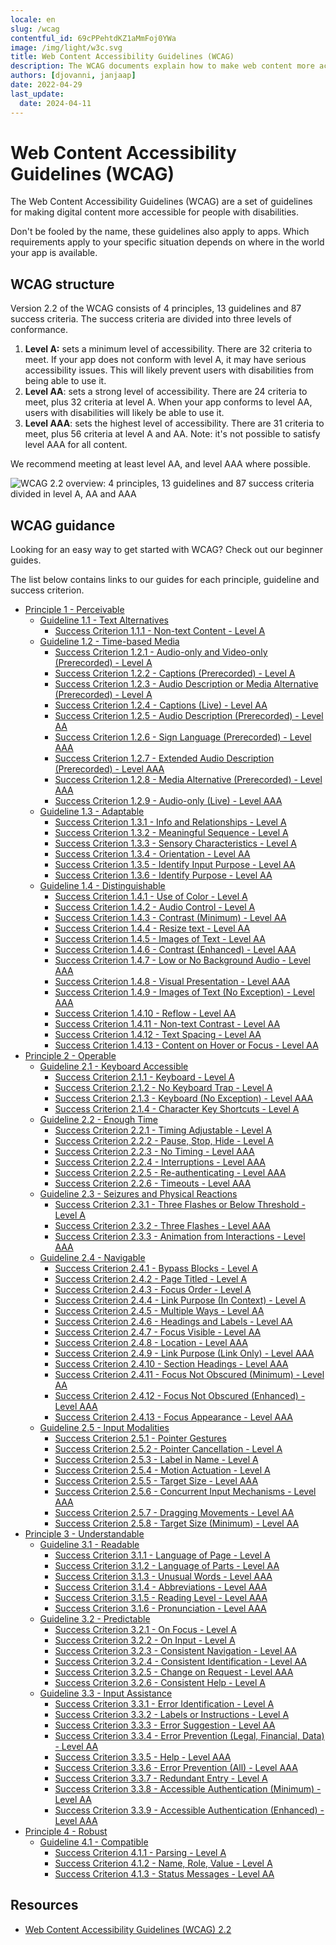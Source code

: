 ```yaml
---
locale: en
slug: /wcag
contentful_id: 69cPPehtdKZ1aMmFoj0YWa
image: /img/light/w3c.svg
title: Web Content Accessibility Guidelines (WCAG)
description: The WCAG documents explain how to make web content more accessible to people with disabilities.
authors: [djovanni, janjaap]
date: 2022-04-29
last_update:
  date: 2024-04-11
---
```


# Web Content Accessibility Guidelines (WCAG)

The Web Content Accessibility Guidelines (WCAG) are a set of guidelines for making digital content more accessible for people with disabilities.

Don't be fooled by the name, these guidelines also apply to apps. Which requirements apply to your specific situation depends on where in the world your app is available.

<LinkList title="List of international standards" isHighlighted={true}>
  <LinkListItem url="/en/guidelines/en-301-549" title="EN 301 549 overview" pageTitle="EN 301 549" shortDescription="EN 301 549 is the European standard which describes requirements which apps must meet in order to be accessible." icon="/img/light/eu-flag.svg" iconAlt="The flag of the European Union "/>
  <LinkListItem url="/en/guidelines/section-508" title="Section 508 overview" pageTitle="Section 508" shortDescription="Section 508 requires United States federal agencies to make their apps accessible for everyone." icon="/img/light/us-flag.svg" iconAlt="The flag of the United States of America"/>
</LinkList>

## WCAG structure

Version 2.2 of the WCAG consists of 4 principles, 13 guidelines and 87 success criteria. The success criteria are divided into three levels of conformance.

1. **Level A:** sets a minimum level of accessibility. There are 32 criteria to meet. If your app does not conform with level A, it may have serious accessibility issues. This will likely prevent users with disabilities from being able to use it.
2. **Level AA**: sets a strong level of accessibility. There are 24 criteria to meet, plus 32 criteria at level A. When your app conforms to level AA, users with disabilities will likely be able to use it.
3. **Level AAA**: sets the highest level of accessibility. There are 31 criteria to meet, plus 56 criteria at level A and AA. Note: it's not possible to satisfy level AAA for all content.

We recommend meeting at least level AA, and level AAA where possible.

<Image src="/img/light/WCAG 2.2 - EN - Light.svg" dark="/img/dark/WCAG 2.2 - EN - Dark.svg" alt="WCAG 2.2 overview: 4 principles, 13 guidelines and 87 success criteria divided in level A, AA and AAA"/>

## WCAG guidance

Looking for an easy way to get started with WCAG? Check out our beginner guides.

<LinkList title="WCAG Beginners Link List" isHighlighted={true}>
  <LinkListItem url="/en/guidelines/wcag-beginners-guide" title="WCAG Beginners' Guide" pageTitle="WCAG Beginners' Guide" shortDescription="New to WCAG? Start here." icon="/img/light/Ontwikkeling.svg" iconAlt="Development"/>
  <LinkListItem url="/en/guidelines/beginnersguide-accessibility-testing" title="Beginners' Guide to Accessibility Testing" pageTitle="Beginners' Guide to Accessibility Testing" shortDescription="Test whether your app is accessible yourself." icon="/img/light/features.svg" iconAlt="Features icon"/>
  <LinkListItem url="/en/handbook" title="App accessibility handbook" pageTitle="App accessibility handbook" shortDescription="Our handbook is designed to learn the basic principles of app accessibility in straightforward way. " icon="/img/light/handbook.svg" iconAlt="Handbook icon"/>
</LinkList>

The list below contains links to our guides for each principle, guideline and success criterion.

- [Principle 1 - Perceivable](/en/guidelines/wcag/principle-1)
    - [Guideline 1.1 - Text Alternatives](/en/guidelines/wcag/guideline-1-1)
        - [Success Criterion 1.1.1 - Non-text Content - Level A](/en/guidelines/wcag/success-criterion-1-1-1)
    - [Guideline 1.2 - Time-based Media](/en/guidelines/wcag/guideline-1-2)
        - [Success Criterion 1.2.1 - Audio-only and Video-only (Prerecorded) - Level A](/en/guidelines/wcag/success-criterion-1-2-1)
        - [Success Criterion 1.2.2 - Captions (Prerecorded) - Level A](/en/guidelines/wcag/success-criterion-1-2-2)
        - [Success Criterion 1.2.3 - Audio Description or Media Alternative (Prerecorded) - Level A](/en/guidelines/wcag/success-criterion-1-2-3)
        - [Success Criterion 1.2.4 - Captions (Live) - Level AA](/en/guidelines/wcag/success-criterion-1-2-4)
        - [Success Criterion 1.2.5 - Audio Description (Prerecorded) - Level AA](/en/guidelines/wcag/success-criterion-1-2-5)
        - [Success Criterion 1.2.6 - Sign Language (Prerecorded) - Level AAA](/en/guidelines/wcag/success-criterion-1-2-6)
        - [Success Criterion 1.2.7 - Extended Audio Description (Prerecorded) - Level AAA](/en/guidelines/wcag/success-criterion-1-2-7)
        - [Success Criterion 1.2.8 - Media Alternative (Prerecorded) - Level AAA](/en/guidelines/wcag/success-criterion-1-2-8)
        - [Success Criterion 1.2.9 - Audio-only (Live) - Level AAA](/en/guidelines/wcag/success-criterion-1-2-9)
    - [Guideline 1.3 - Adaptable](/en/guidelines/wcag/guideline-1-3)
        - [Success Criterion 1.3.1 - Info and Relationships - Level A](/en/guidelines/wcag/success-criterion-1-3-1)
        - [Success Criterion 1.3.2 - Meaningful Sequence - Level A](/en/guidelines/wcag/success-criterion-1-3-2)
        - [Success Criterion 1.3.3 - Sensory Characteristics - Level A](/en/guidelines/wcag/success-criterion-1-3-3)
        - [Success Criterion 1.3.4 - Orientation - Level AA](/en/guidelines/wcag/success-criterion-1-3-4)
        - [Success Criterion 1.3.5 - Identify Input Purpose - Level AA](/en/guidelines/wcag/success-criterion-1-3-5)
        - [Success Criterion 1.3.6 - Identify Purpose - Level AA](/en/guidelines/wcag/success-criterion-1-3-6)
    - [Guideline 1.4 - Distinguishable](/en/guidelines/wcag/guideline-1-4)
        - [Success Criterion 1.4.1 - Use of Color - Level A](/en/guidelines/wcag/success-criterion-1-4-1)
        - [Success Criterion 1.4.2 - Audio Control - Level A](/en/guidelines/wcag/success-criterion-1-4-2)
        - [Success Criterion 1.4.3 - Contrast (Minimum) - Level AA](/en/guidelines/wcag/success-criterion-1-4-3)
        - [Success Criterion 1.4.4 - Resize text - Level AA](/en/guidelines/wcag/success-criterion-1-4-4)
        - [Success Criterion 1.4.5 - Images of Text - Level AA](/en/guidelines/wcag/success-criterion-1-4-5)
        - [Success Criterion 1.4.6 - Contrast (Enhanced) - Level AAA](/en/guidelines/wcag/success-criterion-1-4-6)
        - [Success Criterion 1.4.7 - Low or No Background Audio - Level AAA](/en/guidelines/wcag/success-criterion-1-4-7)
        - [Success Criterion 1.4.8 - Visual Presentation - Level AAA](/en/guidelines/wcag/success-criterion-1-4-8)
        - [Success Criterion 1.4.9 - Images of Text (No Exception) - Level AAA](/en/guidelines/wcag/success-criterion-1-4-9)
        - [Success Criterion 1.4.10 - Reflow - Level AA](/en/guidelines/wcag/success-criterion-1-4-10)
        - [Success Criterion 1.4.11 - Non-text Contrast - Level AA](/en/guidelines/wcag/success-criterion-1-4-11)
        - [Success Criterion 1.4.12 - Text Spacing - Level AA](/en/guidelines/wcag/success-criterion-1-4-12)
        - [Success Criterion 1.4.13 - Content on Hover or Focus - Level AA](/en/guidelines/wcag/success-criterion-1-4-13)
- [Principle 2 - Operable](/en/guidelines/wcag/principle-2)
    - [Guideline 2.1 - Keyboard Accessible](/en/guidelines/wcag/guideline-2-1)
        - [Success Criterion 2.1.1 - Keyboard - Level A](/en/guidelines/wcag/success-criterion-2-1-1)
        - [Success Criterion 2.1.2 - No Keyboard Trap - Level A](/en/guidelines/wcag/success-criterion-2-1-2)
        - [Success Criterion 2.1.3 - Keyboard (No Exception) - Level AAA](/en/guidelines/wcag/success-criterion-2-1-3)
        - [Success Criterion 2.1.4 - Character Key Shortcuts - Level A](/en/guidelines/wcag/success-criterion-2-1-4)
    - [Guideline 2.2 - Enough Time](/en/guidelines/wcag/guideline-2-2)
        - [Success Criterion 2.2.1 - Timing Adjustable - Level A](/en/guidelines/wcag/success-criterion-2-2-1)
        - [Success Criterion 2.2.2 - Pause, Stop, Hide - Level A](/en/guidelines/wcag/success-criterion-2-2-2)
        - [Success Criterion 2.2.3 - No Timing - Level AAA](/en/guidelines/wcag/success-criterion-2-2-3)
        - [Success Criterion 2.2.4 - Interruptions - Level AAA](/en/guidelines/wcag/success-criterion-2-2-4)
        - [Success Criterion 2.2.5 - Re-authenticating - Level AAA](/en/guidelines/wcag/success-criterion-2-2-5)
        - [Success Criterion 2.2.6 - Timeouts - Level AAA](/en/guidelines/wcag/success-criterion-2-2-6)
    - [Guideline 2.3 - Seizures and Physical Reactions](/en/guidelines/wcag/guideline-2-3)
        - [Success Criterion 2.3.1 - Three Flashes or Below Threshold - Level A](/en/guidelines/wcag/success-criterion-2-3-1)
        - [Success Criterion 2.3.2 - Three Flashes - Level AAA](/en/guidelines/wcag/success-criterion-2-3-2)
        - [Success Criterion 2.3.3 - Animation from Interactions - Level AAA](/en/guidelines/wcag/success-criterion-2-3-3)
    - [Guideline 2.4 - Navigable](/en/guidelines/wcag/guideline-2-4)
        - [Success Criterion 2.4.1 - Bypass Blocks - Level A](/en/guidelines/wcag/success-criterion-2-4-1)
        - [Success Criterion 2.4.2 - Page Titled - Level A](/en/guidelines/wcag/success-criterion-2-4-2)
        - [Success Criterion 2.4.3 - Focus Order - Level A](/en/guidelines/wcag/success-criterion-2-4-3)
        - [Success Criterion 2.4.4 - Link Purpose (In Context) - Level A](/en/guidelines/wcag/success-criterion-2-4-4)
        - [Success Criterion 2.4.5 - Multiple Ways - Level AA](/en/guidelines/wcag/success-criterion-2-4-5)
        - [Success Criterion 2.4.6 - Headings and Labels - Level AA](/en/guidelines/wcag/success-criterion-2-4-6)
        - [Success Criterion 2.4.7 - Focus Visible - Level AA](/en/guidelines/wcag/success-criterion-2-4-7)
        - [Success Criterion 2.4.8 - Location - Level AAA](/en/guidelines/wcag/success-criterion-2-4-8)
        - [Success Criterion 2.4.9 - Link Purpose (Link Only) - Level AAA](/en/guidelines/wcag/success-criterion-2-4-9)
        - [Success Criterion 2.4.10 - Section Headings - Level AAA](/en/guidelines/wcag/success-criterion-2-4-10)
        - [Success Criterion 2.4.11 - Focus Not Obscured (Minimum) - Level AA](/en/guidelines/wcag/success-criterion-2-4-11)
        - [Success Criterion 2.4.12 - Focus Not Obscured (Enhanced) - Level AAA](/en/guidelines/wcag/success-criterion-2-4-12)
        - [Success Criterion 2.4.13 - Focus Appearance - Level AAA](/en/guidelines/wcag/success-criterion-2-4-13)
    - [Guideline 2.5 - Input Modalities](/en/guidelines/wcag/guideline-2-5)
        - [Success Criterion 2.5.1 - Pointer Gestures](/en/guidelines/wcag/success-criterion-2-5-1)
        - [Success Criterion 2.5.2 - Pointer Cancellation - Level A](/en/guidelines/wcag/success-criterion-2-5-2)
        - [Success Criterion 2.5.3 - Label in Name - Level A](/en/guidelines/wcag/success-criterion-2-5-3)
        - [Success Criterion 2.5.4 - Motion Actuation - Level A](/en/guidelines/wcag/success-criterion-2-5-4)
        - [Success Criterion 2.5.5 - Target Size - Level AAA](/en/guidelines/wcag/success-criterion-2-5-5)
        - [Success Criterion 2.5.6 - Concurrent Input Mechanisms - Level AAA](/en/guidelines/wcag/success-criterion-2-5-6)
        - [Success Criterion 2.5.7 - Dragging Movements - Level AA](/en/guidelines/wcag/success-criterion-2-5-7)
        - [Success Criterion 2.5.8 - Target Size (Minimum) - Level AA](/en/guidelines/wcag/success-criterion-2-5-8)
- [Principle 3 - Understandable](/en/guidelines/wcag/principle-3)
    - [Guideline 3.1 - Readable](/en/guidelines/wcag/guideline-3-1)
        - [Success Criterion 3.1.1 - Language of Page - Level A](/en/guidelines/wcag/success-criterion-3-1-1)
        - [Success Criterion 3.1.2 - Language of Parts - Level AA](/en/guidelines/wcag/success-criterion-3-1-2)
        - [Success Criterion 3.1.3 - Unusual Words - Level AAA](/en/guidelines/wcag/success-criterion-3-1-3)
        - [Success Criterion 3.1.4 - Abbreviations - Level AAA](/en/guidelines/wcag/success-criterion-3-1-4)
        - [Success Criterion 3.1.5 - Reading Level - Level AAA](/en/guidelines/wcag/success-criterion-3-1-5)
        - [Success Criterion 3.1.6 - Pronunciation - Level AAA](/en/guidelines/wcag/success-criterion-3-1-6)
    - [Guideline 3.2 - Predictable](/en/guidelines/wcag/guideline-3-2)
        - [Success Criterion 3.2.1 - On Focus - Level A](/en/guidelines/wcag/success-criterion-3-2-1)
        - [Success Criterion 3.2.2 - On Input - Level A](/en/guidelines/wcag/success-criterion-3-2-2)
        - [Success Criterion 3.2.3 - Consistent Navigation - Level AA](/en/guidelines/wcag/success-criterion-3-2-3)
        - [Success Criterion 3.2.4 - Consistent Identification - Level AA](/en/guidelines/wcag/success-criterion-3-2-4)
        - [Success Criterion 3.2.5 - Change on Request - Level AAA](/en/guidelines/wcag/success-criterion-3-2-5)
        - [Success Criterion 3.2.6 - Consistent Help - Level A](/en/guidelines/wcag/success-criterion-3-2-6)
    - [Guideline 3.3 - Input Assistance](/en/guidelines/wcag/guideline-3-3)
        - [Success Criterion 3.3.1 - Error Identification - Level A](/en/guidelines/wcag/success-criterion-3-3-1)
        - [Success Criterion 3.3.2 - Labels or Instructions - Level A](/en/guidelines/wcag/success-criterion-3-3-2)
        - [Success Criterion 3.3.3 - Error Suggestion - Level AA](/en/guidelines/wcag/success-criterion-3-3-3)
        - [Success Criterion 3.3.4 - Error Prevention (Legal, Financial, Data) - Level AA](/en/guidelines/wcag/success-criterion-3-3-4)
        - [Success Criterion 3.3.5 - Help - Level AAA](/en/guidelines/wcag/success-criterion-3-3-5)
        - [Success Criterion 3.3.6 - Error Prevention (All) - Level AAA](/en/guidelines/wcag/success-criterion-3-3-6)
        - [Success Criterion 3.3.7 - Redundant Entry - Level A](/en/guidelines/wcag/success-criterion-3-3-7)
        - [Success Criterion 3.3.8 - Accessible Authentication (Minimum) - Level AA](/en/guidelines/wcag/success-criterion-3-3-8)
        - [Success Criterion 3.3.9 - Accessible Authentication (Enhanced) - Level AAA](/en/guidelines/wcag/success-criterion-3-3-9)
- [Principle 4 - Robust](/en/guidelines/wcag/principle-4)
    - [Guideline 4.1 - Compatible](/en/guidelines/wcag/guideline-4-1)
        - [Success Criterion 4.1.1 - Parsing - Level A](/en/guidelines/wcag/success-criterion-4-1-1)
        - [Success Criterion 4.1.2 - Name, Role, Value - Level A](/en/guidelines/wcag/success-criterion-4-1-2)
        - [Success Criterion 4.1.3 - Status Messages - Level AA](/en/guidelines/wcag/success-criterion-4-1-3)

## Resources

- [Web Content Accessibility Guidelines (WCAG) 2.2](https://www.w3.org/TR/WCAG22/)
